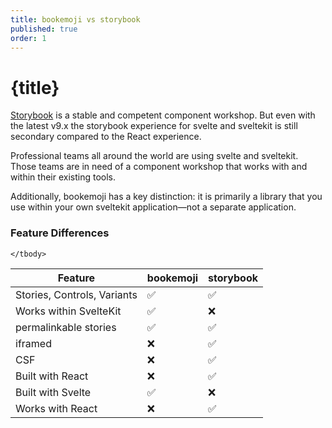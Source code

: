 ```yaml
---
title: bookemoji vs storybook
published: true
order: 1
---
```


# {title}

[Storybook](https://storybook.js.org) is a stable and competent component workshop.
But even with the latest v9.x the storybook experience for svelte and sveltekit is still secondary compared to the React experience.

Professional teams all around the world are using svelte and sveltekit. Those teams are in need of a component workshop that works with and within their existing tools.

Additionally, bookemoji has a key distinction: it is primarily a library that you use within your own sveltekit application—not a separate application.

### Feature Differences

<table>
    <thead>
    <tr>
        <th>Feature</th>
        <th>bookemoji</th>
        <th>storybook</th>
    </tr>
    </thead>
    <tbody>
        <tr>
            <td>Stories, Controls, Variants</td>
            <td>✅</td>
            <td>✅</td>
        </tr>
        <tr>
            <td>Works within SvelteKit</td>
            <td>✅</td>
            <td>❌</td>
        </tr>
        <tr>
            <td>permalinkable stories</td>
            <td>✅</td>
            <td>✅</td>
        </tr>
        <tr>
            <td>iframed</td>
            <td>❌</td>
            <td>✅</td>
        </tr>
        <tr>
            <td>CSF</td>
            <td>❌</td>
            <td>✅</td>
        </tr>
        <tr>
            <td>Built with React</td>
            <td>❌</td>
            <td>✅</td>
        </tr>
        <tr>
            <td>Built with Svelte</td>
            <td>✅</td>
            <td>❌</td>
        </tr>
        <tr>
            <td>Works with React</td>
            <td>❌</td>
            <td>✅</td>
        </tr>

    </tbody>

</table>
